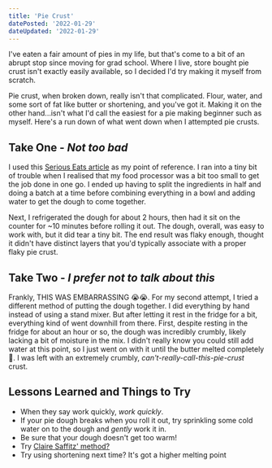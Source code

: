 ```yaml
---
title: 'Pie Crust'
datePosted: '2022-01-29'
dateUpdated: '2022-01-29'
---
```


I've eaten a fair amount of pies in my life, but that's come to a bit of an abrupt stop since moving for grad school. Where I live, store bought pie crust isn't exactly easily available, so I decided I'd try making it myself from scratch.

Pie crust, when broken down, really isn't that complicated. Flour, water, and some sort of fat like butter or shortening, and you've got it. Making it on the other hand...isn't what I'd call the easiest for a pie making beginner such as myself. Here's a run down of what went down when I attempted pie crusts.

## Take One - _Not too bad_

I used this [Serious Eats article](https://www.seriouseats.com/easy-pie-dough-recipe) as my point of reference. I ran into a tiny bit of trouble when I realised that my food processor was a bit too small to get the job done in one go. I ended up having to split the ingredients in half and doing a batch at a time before combining everything in a bowl and adding water to get the dough to come together.

Next, I refrigerated the dough for about 2 hours, then had it sit on the counter for ~10 minutes before rolling it out. The dough, overall, was easy to work with, but it did tear a tiny bit. The end result was flaky enough, thought it didn't have distinct layers that you'd typically associate with a proper flaky pie crust.

## Take Two - _I prefer not to talk about this_

Frankly, THIS WAS EMBARRASSING 😭😭. For my second attempt, I tried a different method of putting the dough together. I did everything by hand instead of using a stand mixer. But after letting it rest in the fridge for a bit, everything kind of went downhill from there. First, despite resting in the fridge for about an hour or so, the dough was incredibly crumbly, likely lacking a bit of moisture in the mix. I didn't really know you could still add water at this point, so I just went on with it until the butter melted completely 🥲. I was left with an extremely crumbly, _can't-really-call-this-pie-crust_ crust.

## Lessons Learned and Things to Try

- When they say work quickly, _work quickly_.
- If your pie dough breaks when you roll it out, try sprinkling some cold water on to the dough and _gently_ work it in.
- Be sure that your dough doesn't get too warm!
- Try [Claire Saffitz' method?](https://www.youtube.com/watch?v=NLxGcFr93TM)
- Try using shortening next time? It's got a higher melting point
